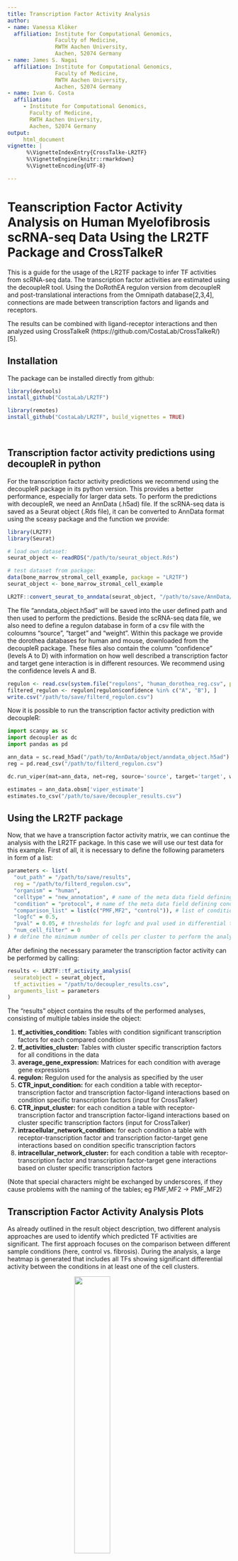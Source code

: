 ```yaml
---
title: Transcription Factor Activity Analysis
author:
- name: Vanessa Klöker
  affiliation: Institute for Computational Genomics,
               Faculty of Medicine,
               RWTH Aachen University,
               Aachen, 52074 Germany
- name: James S. Nagai
  affiliation: Institute for Computational Genomics,
               Faculty of Medicine,
               RWTH Aachen University,
               Aachen, 52074 Germany
- name: Ivan G. Costa
  affiliation:
     - Institute for Computational Genomics,
       Faculty of Medicine,
       RWTH Aachen University,
       Aachen, 52074 Germany
output:
     html_document
vignette: |
      %\VignetteIndexEntry{CrossTalke-LR2TF}
      %\VignetteEngine{knitr::rmarkdown}
      %\VignetteEncoding{UTF-8}

---
```

# Teanscription Factor Activity Analysis on Human Myelofibrosis scRNA-seq Data Using the LR2TF Package and CrossTalkeR

This is a guide for the usage of the LR2TF package to infer TF activities from scRNA-seq data. The transcription factor activities are estimated using the decoupleR tool. Using the DoRothEA regulon version from decoupleR and post-translational interactions from the Omnipath database[2,3,4], connections are made between transcription factors and ligands and receptors.

The results can be combined with ligand-receptor interactions and then analyzed using CrossTalkeR (https://github.com/CostaLab/CrossTalkeR/) [5].

## Installation
The package can be installed directly from github:
&nbsp;

```r
library(devtools)
install_github("CostaLab/LR2TF")

library(remotes)
install_github("CostaLab/LR2TF", build_vignettes = TRUE)
```
&nbsp;

## Transcription factor activity predictions using decoupleR in python

For the transcription factor activity predictions we recommend using the decoupleR package in its python version. This provides a better performance, especially for larger data sets. To perform the predictions with decoupleR, we need an AnnData (.h5ad) file. If the scRNA-seq data is saved as a Seurat object (.Rds file), it can be converted to AnnData format using the sceasy package and the function we provide:

```r
library(LR2TF)
library(Seurat)

# load own dataset:
seurat_object <- readRDS("/path/to/seurat_object.Rds")

# test dataset from package:
data(bone_marrow_stromal_cell_example, package = "LR2TF")
seurat_object <- bone_marrow_stromal_cell_example

LR2TF::convert_seurat_to_anndata(seurat_object, "/path/to/save/AnnData/object/")
```

The file "anndata_object.h5ad" will be saved into the user defined path and then used to perform the predictions. Beside the scRNA-seq data file, we also need to define a regulon database in form of a csv file with the coloumns "source", "target" and "weight". Within this package we provide the dorothea databases for human and mouse, downloaded from the decoupleR package. These files also contain the column "confidence" (levels A to D) with information on how well described a transcription factor and target gene interaction is in different resources. We recommend using the confidence levels A and B.

```r
regulon <- read.csv(system.file("regulons", "human_dorothea_reg.csv", package = "LR2TF"), row.names = 1)
filtered_regulon <- regulon[regulon$confidence %in% c("A", "B"), ]
write.csv("/path/to/save/filterd_regulon.csv")
```

Now it is possible to run the transcription factor activity prediction with decoupleR:
```python

import scanpy as sc
import decoupler as dc
import pandas as pd

ann_data = sc.read_h5ad("/path/to/AnnData/object/anndata_object.h5ad")
reg = pd.read_csv("/path/to/filterd_regulon.csv")

dc.run_viper(mat=ann_data, net=reg, source='source', target='target', weight='weight', verbose=True, use_raw=False)

estimates = ann_data.obsm['viper_estimate']
estimates.to_csv("/path/to/save/decoupler_results.csv")

```

## Using the LR2TF package
Now, that we have a transcription factor activity matrix, we can continue the analysis with the LR2TF package. In this case we will use our test data for this example. First of all, it is necessary to define the following parameters in form of a list:

```r
parameters <- list(
  "out_path" = "/path/to/save/results",
  reg = "/path/to/filterd_regulon.csv",
  "organism" = "human",
  "celltype" = "new_annotation", # name of the meta data field defining cell identities
  "condition" = "protocol", # name of the meta data field defining conditions
  "comparison_list" = list(c("PMF,MF2", "control")), # list of condition comparison to consider
  "logfc" = 0.5,
  "pval" = 0.05, # thresholds for logfc and pval used in differential transcription factor analysis
  "num_cell_filter" = 0
) # define the minimum number of cells per cluster to perform the analysis on
```

After defining the necessary parameter the transcription factor activity can be performed by calling:

```r
results <- LR2TF::tf_activity_analysis(
  seuratobject = seurat_object,
  tf_activities = "/path/to/decoupler_results.csv",
  arguments_list = parameters
)
```

The "results" object contains the results of the performed analyses, consisting of multiple tables inside the object:

1. **tf_activities_condition:**
        Tables with condition significant transcription factors for each compared condition
2. **tf_activities_cluster:**
         Tables with cluster specific transcription factors for all conditions in the data
3. **average_gene_expression:**
         Matrices for each condition with average gene expressions
4. **regulon:**
         Regulon used for the analysis as specified by the user
5. **CTR_input_condition:**
         for each condition a table with receptor-transcription factor and transcription factor-ligand interactions based on condition specific transcription factors (input for CrossTalker)
6. **CTR_input_cluster:**
         for each condition a table with receptor-transcription factor and transcription factor-ligand interactions based on cluster specific transcription factors (input for CrossTalker)
7. **intracellular_network_condition:**
         for each condition a table with receptor-transcription factor and transcription factor-target gene interactions based on condition specific transcription factors
8. **intracellular_network_cluster:**
         for each condition a table with receptor-transcription factor and transcription factor-target gene interactions based on cluster specific transcription factors

(Note that special characters might be exchanged by underscores, if they cause problems with the naming of the tables; eg PMF,MF2 -> PMF_MF2)

## Transcription Factor Activity Analysis Plots

As already outlined in the result object description, two different analysis approaches are used to identify which predicted TF activities are significant. The first approach focuses on the comparison between different sample conditions (here, control vs. fibrosis). During the analysis, a large heatmap is generated that includes all TFs showing significant differential activity between the conditions in at least one of the cell clusters.

<img style="display: block; margin: auto; height: 40%; width: 40%;" src="TF_images/TF_large_heatmap.png"/>
<figcaption>Heatmap showing TFs that show significant differences in their activities between the PMF_MF2 and control condition. The significance level is given by the asterisk symbol: * p-value < 0.05, ** p-value < 0.01, *** p-value < 0.001.</figcaption>

&nbsp;

The second approach focuses on identifying cluster-specific TFs within the different conditions separately. In addition to a similar heatmap as in the condition comparison, heatmaps are provided to show the most variable TFs among all cell clusters.

<div style = "display: flex; align-items: center; justify-content: center;">
<figure class="figure" style="display: table; margin: auto; height: 40%; width: 40%;">
  <img src="TF_images/Control_Variable_Gene_Heatmap.png" alt="">
  <figcaption class="figcaption" style="display: table-caption; caption-side: bottom;">Heatmap showing TFs with highly variable activity between the clusters in the control condition.</figcaption>
</figure>
<figure class="figure" style="display: table; margin: auto; height: 40%; width: 40%;">
  <img src="TF_images/PMF_MF2_Variable_Gene_Heatmap.png" alt="">
  <figcaption class="figcaption" style="display: table-caption; caption-side: bottom;">Heatmap showing TFs with highly variable activity between the clusters in the PMF_MF2 condition.</figcaption>
</figure>
</div>

&nbsp;

## Running CrossTalkeR with TF Predictions
The last step is to combine previous results from ligand receptor interaction analyses (e.g. CellPhoneDB) with the transcription factor results. (In the case of the test data the ligand-receptor interactions are provided within the CrossTalkeR package.)
```r
# First possibility: Read the csv files with LR interaction results and then combine them with the TF interaction results
table_ctr <- read.csv("/path/to/control_lr_results.csv", row.names = 1)
table_exp <- read.csv("/path/to/PMF,MF2_lr_results.csv", row.names = 1)

ctr_inptu <- LR2TF::combine_LR_and_TF(results@CTR_input_condition[["control"]], table_ctr, parameters$out_path, "control")
exp_input <- LR2TF::combine_LR_and_TF(results@CTR_input_condition[["PMF_MF2"]], table_exp, parameters$out_path, "PMF_MF2")

# Second possibility: Directly pass the path to the LR interaction csv files to combine them with the TF interaction results
ctr_file <- "/path/to/control_lr_results.csv"
exp_file <- "/path/to/PMF,MF2_lr_results.csv"

ctr_inptu <- LR2TF::combine_LR_and_TF(results@CTR_input_condition[["control"]], ctr_file, parameters$out_path, "control")
exp_input <- LR2TF::combine_LR_and_TF(results@CTR_input_condition[["PMF_MF2"]], exp_file, parameters$out_path, "PMF_MF2")
```
## Run CrossTalkeR

Now that there is one input table for each condition of interest, these can be used to run CrossTalkeR:

```r
library(CrossTalkeR)
library(igraph)
library(stringr)

paths <- c(
  "control" = ctr_inptu,
  "PMF_MF2" = exp_input
)

output <- ("/path/to/save/folder")
data <- generate_report(paths,
  out_path = paste0(output, "/"),
  out_file = "HumanMyfib_TF_example.html",
  output_fmt = "html_document",
  report = TRUE,
  comparison = list(c("PMF_MF2", "control"))
)
```

## CrossTalkeR Results

Incorporating TFs into the CrossTalkeR analysis introduces greater complexity to the network, particularly at the CGI level. Since the CCI component emphasizes intercellular communication, TFs — which contribute to potential intracellular interactions — are excluded from this aspect of the analysis, leaving the results unchanged. Therefore, this segment of the example concentrates on the modifications observed in the CGI component. Furthermore, we utilize only the results from the comparison report because condition-specific TFs were used in the CrossTalkeR analysis.

A first example is to compare the PageRank results of a run with only LR genes to the current with added TFs. A barplot with the top up and down PageRank scored genes can be generated like this:

```r
library(CrossTalkeR)
library(igraph)
library(stringr)

plot_bar_rankings_cgi(data, "PMF_MF2_x_control_ggi", ranking = "Pagerank")
```

Now we can compare the results from CrossTalkeR with only LR (left) and the results with TFs (right):

<div style = "display: flex; align-items: center; justify-content: center;">
<figure class="figure" style="display: table; margin: auto; height: 60%; width: 60%;">
  <img src="TF_images/Pagerank_LR.png" alt=""/>
  <figcaption class="figcaption" style="display: table-caption; caption-side: bottom;"> </figcaption>
</figure>
<figure class="figure" style="display: table; margin: auto; height: 60%; width: 60%;">
  <img src="TF_images/Pagerank_TF.png" alt=""/>
  <figcaption class="figcaption" style="display: table-caption; caption-side: bottom;"> </figcaption>
</figure>
</div>

&nbsp;  

It can be observed that the inclusion of TFs increases the variability of gene types coming up in the top genes. The ITGB1 receptor in megakaryocytes remains among the top genes and several TFs are also present in the results; for example, STAT5B in megakaryocytes and ATF4 in Fibroblasts are among the upregulated genes, while TCF4 and CREM in Fibroblasts are among the downregulated activities. We can analyze not only the PageRank but also examine the top genes from other rankings. For this purpose, the previously used method call can be adjusted:

```r
library(CrossTalkeR)
library(igraph)
library(stringr)

plot_bar_rankings_cgi(data, "PMF_MF2_x_control_ggi", ranking = "Influencer", type = "L")

plot_bar_rankings_cgi(data, "PMF_MF2_x_control_ggi", ranking = "Listener", type = "R")

plot_bar_rankings_cgi(data, "PMF_MF2_x_control_ggi", ranking = "Mediator", type = "TF")
```

&nbsp;   

<div style = "display: flex; align-items: center; justify-content: center;">
<figure class="figure" style="display: table; margin: auto; height: 60%; width: 60%;">
  <img src="TF_images/L_Influencers.png" alt="">
  <figcaption class="figcaption" style="display: table-caption; caption-side: bottom;"> </figcaption>
</figure>
<figure class="figure" style="display: table; margin: auto; height: 60%; width: 60%;">
  <img src="TF_images/R_Listener.png" alt="">
  <figcaption class="figcaption" style="display: table-caption; caption-side: bottom;"> </figcaption>
</figure>
</div>
<figure class="figure" style="display: table; margin: auto; height: 50%; width: 50%;">
  <img src="TF_images/TF_Mediators.png" alt="">
  <figcaption class="figcaption" style="display: table-caption; caption-side: bottom;"> </figcaption>
</figure>

&nbsp;

By integrating intracellular signaling into our analysis, we can now trace predicted signaling pathways within cells to determine whether incoming signals induce responses in specific cell types or, conversely, to identify the upstream regulators of an active ligand. As example, we can select the top influencer ligand, TGFB1, from the top listener barplot. We begin by generating a standard LR Sankey plot to visualize the intercellular interactions involving TGFB1:

```r
library(CrossTalkeR)
library(igraph)
library(stringr)

plot_sankey(data@tables$PMF_MF2_x_control,
    target = "TGFB1|L",
    ligand_cluster = "Megakaryocyte",
    receptor_cluster = NULL,
    plt_name = "TGFB1 Megakaryocyte Signaling PMF_MF2 vs control",
    threshold = 50, tfflag = FALSE
)
```

<figure class="figure" style="display: table; margin: auto; height: 90%; width: 90%;">
  <img src="TF_images/TGFB1_signaling_from_Megakaryocytes.png" alt="">
  <figcaption class="figcaption" style="display: table-caption; caption-side: bottom;"> </figcaption>
</figure>

&nbsp;

Now, we are introducing a new graph sankey plot, that shows the upstream signaling of TGFB1 in megakaryocytes:

```r
library(CrossTalkeR)
library(igraph)
library(stringr)

pagerank_table = data@rankings$PMF_MF2_x_control_ggi %>%
  select(c("nodes", "Pagerank"))
pagerank_table = as.data.frame(pagerank_table)
rownames(pagerank_table) = pagerank_table$nodes

plot_graph_sankey_tf(data@tables$PMF_MF2_x_control,
    pagerank_table,
    target = "TGFB1|L",
    cluster = "Megakaryocyte",
    target_type = "Ligand",
    plt_name = "Signaling Upstream TGFB1 in Megakaryocytes")

```

&nbsp;  

<figure class="figure" style="display: table; margin: auto; height: 90%; width: 90%;">
  <img src="TF_images/TGFB1_upstream_signaling_Megakaryocytes.png" alt="">
  <figcaption class="figcaption" style="display: table-caption; caption-side: bottom;"> </figcaption>
</figure>

&nbsp;

In this plot, we focus on the PageRank of the included genes. Each node's weight represents the corresponding PageRank value of each gene, and the edges are weighted by the PageRank values of the receptors or ligands involved in the interactions. In the example, multiple TFs predicted to regulate the TGFB1 gene are shown to be active. Notably, one of these TFs, SP1, is identified as the top mediator TF. SP1 was previously described to have a profibrotic role in the cross-talk of macrophages and fibroblasts in the context of the TGF beta signaling pathway [6]. Further, another study showed the importance of SP1 in combination of SP3 in megakaryopoiesis and on platelet formation [7], hinting that these connections here seems to be of interest for further investigation. 

To follow up on connecting TGFB1 further to upstream signals, we focus now on the top listener receptor, ITGB1, which is here predicted to be upstream of SP1 in megakaryocytes. Building on this, we examine the top incoming signals and the cell types from which they originate, targeting ITGB1 in megakaryocytes:

```r
library(CrossTalkeR)
library(igraph)
library(stringr)

plot_sankey(data@tables$PMF_MF2_x_control,
    target = "ITGB1|R",
    ligand_cluster = NULL,
    receptor_cluster = "Megakaryocyte",
    plt_name = "ITGB1 Megakaryocyte Signaling PMF_MF2 vs control",
    threshold = 50, tfflag = FALSE
)

```

<figure class="figure" style="display: table; margin: auto; height: 90%; width: 90%;">
  <img src="TF_images/ITGB1_receiving_signals_Megakaryocytes.png" alt="">
  <figcaption class="figcaption" style="display: table-caption; caption-side: bottom;"> </figcaption>
</figure>

&nbsp;

If we put together the sepparated signalig plots, we can receive this signaling chain through the megakaryocyte cells (this image is not automatically generated):

<figure class="figure" style="display: table; margin: auto; height: 110%; width: 110%;">
  <img src="TF_images/Combined_ Sankey.png" alt="">
  <figcaption class="figcaption" style="display: table-caption; caption-side: bottom;"> </figcaption>
</figure>

&nbsp;


## References

[1] Garcia-Alonso L, Holland CH, Ibrahim MM, Turei D, Saez-Rodriguez J. “Benchmark and integration of resources for the estimation of human transcription factor activities.” Genome Research. 2019. DOI: 10.1101/gr.240663.118.

[2] A Valdeolivas, D Turei, A Gabor (2019) “OmnipathR: client for the OmniPath web service.” Bioconductor Package

[3] D Turei, T Korcsmaros and J Saez-Rodriguez (2016) OmniPath: guidelines and gateway for literature-curated signaling pathway resources. Nature Methods 13 (12); PMID: 27898060

[4] D Turei, A Valdeolivas, L Gul, N Palacio-Escat, M Klein, O Ivanova, M Olbei, A Gabor, F Theis, D Modos, T Korcsmaros and J Saez-Rodriguez (2021) Integrated intra- and intercellular signaling knowledge for multicellular omics analysis. Molecular Systems Biology 17: e9923; DOI: 10.15252/msb.20209923

[5] James S Nagai, Nils B Leimkühler, Michael T Schaub, Rebekka K Schneider, Ivan G Costa, CrossTalkeR: analysis and visualization of ligand–receptorne tworks, Bioinformatics, Volume 37, Issue 22, 15 November 2021, Pages 4263–4265, https://doi.org/10.1093/bioinformatics/btab370

[6] Feng P, Che Y, Gao C, Chu X, Li Z, Li L, Li J, Gao J, Dong Y. Profibrotic role of transcription factor SP1 in cross-talk between fibroblasts and M2 macrophages. iScience. 2023 Nov 17;26(12):108484. DOI: 10.1016/j.isci.2023.108484

[7] Meinders M, Kulu DI, van de Werken HJ, Hoogenboezem M, Janssen H, Brouwer RW, van Ijcken WF, Rijkers EJ, Demmers JA, Krüger I, van den Berg TK, Suske G, Gutiérrez L, Philipsen S. Sp1/Sp3 transcription factors regulate hallmarks of megakaryocyte maturation and platelet formation and function. Blood. 2015 Mar 19;125(12):1957-67. DOI: 10.1182/blood-2014-08-593343

